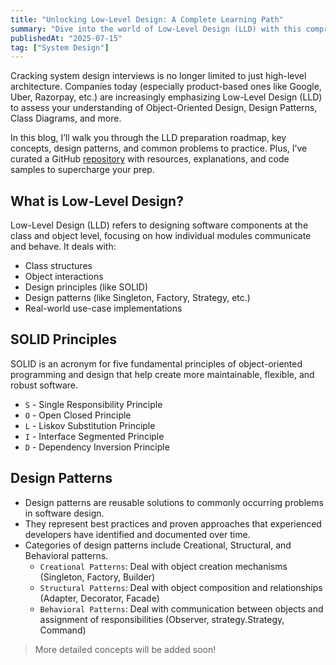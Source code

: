 ```yaml
---
title: "Unlocking Low-Level Design: A Complete Learning Path"
summary: "Dive into the world of Low-Level Design (LLD) with this comprehensive guide. Whether you're prepping for interviews or strengthening your system design skills, this blog covers it all — essential topics, must-practice questions, core design patterns explained with real-world analogies, and annotated sample code snippets. Perfect for developers aiming to write clean, scalable, and maintainable code."
publishedAt: "2025-07-15"
tag: ["System Design"]
---
```




Cracking system design interviews is no longer limited to just high-level architecture. Companies today (especially product-based ones like Google, Uber, Razorpay, etc.) are increasingly emphasizing Low-Level Design (LLD) to assess your understanding of Object-Oriented Design, Design Patterns, Class Diagrams, and more.


In this blog, I’ll walk you through the LLD preparation roadmap, key concepts, design patterns, and common problems to practice. Plus, I’ve curated a GitHub [repository](https://github.com/divyadhimaan/lld-playground) with resources, explanations, and code samples to supercharge your prep.


## What is Low-Level Design?

Low-Level Design (LLD) refers to designing software components at the class and object level, focusing on how individual modules communicate and behave. It deals with:

- Class structures
- Object interactions
- Design principles (like SOLID)
- Design patterns (like Singleton, Factory, Strategy, etc.)
- Real-world use-case implementations


## SOLID Principles
SOLID is an acronym for five fundamental principles of object-oriented programming and design that help create more maintainable, flexible, and robust software.
- `S` - Single Responsibility Principle
- `O` - Open Closed Principle
- `L` - Liskov Substitution Principle
- `I` - Interface Segmented Principle
- `D` - Dependency Inversion Principle


## Design Patterns
- Design patterns are reusable solutions to commonly occurring problems in software design. 
- They represent best practices and proven approaches that experienced developers have identified and documented over time.
- Categories of design patterns include Creational, Structural, and Behavioral patterns.
  - `Creational Patterns`: Deal with object creation mechanisms (Singleton, Factory, Builder)
  - `Structural Patterns`: Deal with object composition and relationships (Adapter, Decorator, Facade)
  - `Behavioral Patterns`: Deal with communication between objects and assignment of responsibilities (Observer, strategy.Strategy, Command)



> More detailed concepts will be added soon!